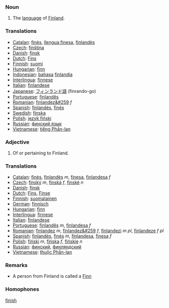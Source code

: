 ===Noun===
# The [[language]] of [[Finland]].

===Translations===
*[[Catalan]]: [[finès]], [[llengua finesa]], [[finlandès]]
*[[Czech]]: [[finština]]
*[[Danish]]: [[finsk]]
*[[Dutch]]: [[Fins]]
*[[Finnish]]: [[suomi]]
*[[Hungarian]]: [[finn]]
*[[Indonesian]]: [[bahasa]] [[finlandia]]
*[[Interlingua]]: [[finnese]]
*[[Italian]]: [[finlandese]]
*[[Japanese]]: [[フィンランド]][[語]] (finrando-go)
*[[Portuguese]]: [[finlandês]]
*[[Romanian]]: [[finlandez&#259]] ''f''
*[[Spanish]]: [[finlandés]], [[finés]]
*[[Swedish]]: [[finska]]
*[[Polish]]: [[język fiński]]
*[[Russian]]: [[финский язык]]
*[[Vietnamese]]: [[tiếng Phần-lan]]

===Adjective===
# Of or pertaining to Finland.

===Translations===
*[[Catalan]]: [[finès]], [[finlandès]] ''m'', [[finesa]], [[finlandesa]] ''f''
*[[Czech]]: [[finský]] ''m'', [[finská]] ''f'', [[finské]] ''n''
*[[Danish]]: [[finsk]]
*[[Dutch]]: [[Fins]], [[Finse]]
*[[Finnish]]: [[suomalainen]]
*[[German]]: [[finnisch]]
*[[Hungarian]]: [[finn]]
*[[Interlingua]]: [[finnese]]
*[[Italian]]: [[finlandese]]
*[[Portuguese]]: [[finlandês]] ''m'', [[finlandesa]] ''f''
*[[Romanian]]: [[finlandez]] ''m'', [[finlandez&#259]] ''f'', [[finlandezi]] ''m pl'', [[finlandeze]] ''f pl''
*[[Spanish]]: [[finlandés]], [[finés]] ''m'', [[finlandesa]], [[finesa]] ''f''
*[[Polish]]: [[fiński]] ''m'', [[fińska]] ''f'', [[fińskie]] ''n''
*[[Russian]]: [[финский]], [[финляндский]]
*[[Vietnamese]]: [[thuộc Phần-lan]]

=== Remarks ===
* A person from Finland is called a [[Finn]]

===Homophones===

[[finish]]